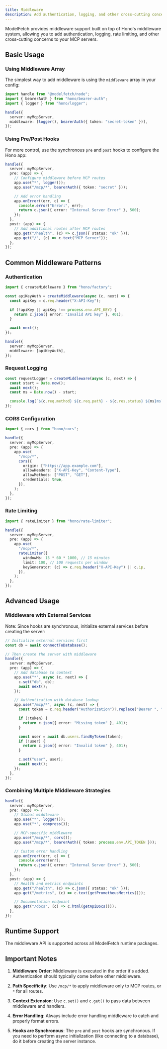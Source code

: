 ```yaml
---
title: Middleware
description: Add authentication, logging, and other cross-cutting concerns to your MCP servers
---
```


ModelFetch provides middleware support built on top of Hono's middleware system, allowing you to add authentication, logging, rate limiting, and other cross-cutting concerns to your MCP servers.

## Basic Usage

### Using Middleware Array

The simplest way to add middleware is using the `middleware` array in your config:

```typescript
import handle from "@modelfetch/node";
import { bearerAuth } from "hono/bearer-auth";
import { logger } from "hono/logger";

handle({
  server: myMcpServer,
  middleware: [logger(), bearerAuth({ token: "secret-token" })],
});
```

### Using Pre/Post Hooks

For more control, use the synchronous `pre` and `post` hooks to configure the Hono app:

```typescript
handle({
  server: myMcpServer,
  pre: (app) => {
    // Configure middleware before MCP routes
    app.use("*", logger());
    app.use("/mcp/*", bearerAuth({ token: "secret" }));

    // Add error handling
    app.onError((err, c) => {
      console.error("Error:", err);
      return c.json({ error: "Internal Server Error" }, 500);
    });
  },
  post: (app) => {
    // Add additional routes after MCP routes
    app.get("/health", (c) => c.json({ status: "ok" }));
    app.get("/", (c) => c.text("MCP Server"));
  },
});
```

## Common Middleware Patterns

### Authentication

```typescript
import { createMiddleware } from "hono/factory";

const apiKeyAuth = createMiddleware(async (c, next) => {
  const apiKey = c.req.header("X-API-Key");

  if (!apiKey || apiKey !== process.env.API_KEY) {
    return c.json({ error: "Invalid API key" }, 401);
  }

  await next();
});

handle({
  server: myMcpServer,
  middleware: [apiKeyAuth],
});
```

### Request Logging

```typescript
const requestLogger = createMiddleware(async (c, next) => {
  const start = Date.now();
  await next();
  const ms = Date.now() - start;

  console.log(`${c.req.method} ${c.req.path} - ${c.res.status} ${ms}ms`);
});
```

### CORS Configuration

```typescript
import { cors } from "hono/cors";

handle({
  server: myMcpServer,
  pre: (app) => {
    app.use(
      "/mcp/*",
      cors({
        origin: ["https://app.example.com"],
        allowHeaders: ["X-API-Key", "Content-Type"],
        allowMethods: ["POST", "GET"],
        credentials: true,
      }),
    );
  },
});
```

### Rate Limiting

```typescript
import { rateLimiter } from "hono/rate-limiter";

handle({
  server: myMcpServer,
  pre: (app) => {
    app.use(
      "/mcp/*",
      rateLimiter({
        windowMs: 15 * 60 * 1000, // 15 minutes
        limit: 100, // 100 requests per window
        keyGenerator: (c) => c.req.header("X-API-Key") || c.ip,
      }),
    );
  },
});
```

## Advanced Usage

### Middleware with External Services

Note: Since hooks are synchronous, initialize external services before creating the server:

```typescript
// Initialize external services first
const db = await connectToDatabase();

// Then create the server with middleware
handle({
  server: myMcpServer,
  pre: (app) => {
    // Add database to context
    app.use("*", async (c, next) => {
      c.set("db", db);
      await next();
    });

    // Authentication with database lookup
    app.use("/mcp/*", async (c, next) => {
      const token = c.req.header("Authorization")?.replace("Bearer ", "");

      if (!token) {
        return c.json({ error: "Missing token" }, 401);
      }

      const user = await db.users.findByToken(token);
      if (!user) {
        return c.json({ error: "Invalid token" }, 401);
      }

      c.set("user", user);
      await next();
    });
  },
});
```

### Combining Multiple Middleware Strategies

```typescript
handle({
  server: myMcpServer,
  pre: (app) => {
    // Global middleware
    app.use("*", logger());
    app.use("*", compress());

    // MCP-specific middleware
    app.use("/mcp/*", cors());
    app.use("/mcp/*", bearerAuth({ token: process.env.API_TOKEN }));

    // Custom error handling
    app.onError((err, c) => {
      console.error(err);
      return c.json({ error: "Internal Server Error" }, 500);
    });
  },
  post: (app) => {
    // Health and metrics endpoints
    app.get("/health", (c) => c.json({ status: "ok" }));
    app.get("/metrics", (c) => c.text(getPrometheusMetrics()));

    // Documentation endpoint
    app.get("/docs", (c) => c.html(getApiDocs()));
  },
});
```

## Runtime Support

The middleware API is supported across all ModelFetch runtime packages.

## Important Notes

1. **Middleware Order**: Middleware is executed in the order it's added. Authentication should typically come before other middleware.

2. **Path Specificity**: Use `/mcp/*` to apply middleware only to MCP routes, or `*` for all routes.

3. **Context Extension**: Use `c.set()` and `c.get()` to pass data between middleware and handlers.

4. **Error Handling**: Always include error handling middleware to catch and properly format errors.

5. **Hooks are Synchronous**: The `pre` and `post` hooks are synchronous. If you need to perform async initialization (like connecting to a database), do it before creating the server instance.
